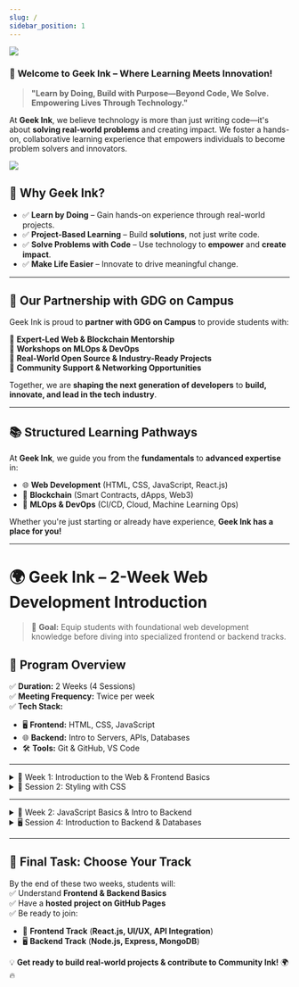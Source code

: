 ```yaml
---
slug: /
sidebar_position: 1
---
```


![](../static/img/hero.png)

### 🚀 **Welcome to Geek Ink – Where Learning Meets Innovation!**  

> **"Learn by Doing, Build with Purpose—Beyond Code, We Solve. Empowering Lives Through Technology."**  

At **Geek Ink**, we believe technology is more than just writing code—it's about **solving real-world problems** and creating impact. We foster a hands-on, collaborative learning experience that empowers individuals to become problem solvers and innovators.  

![](../static/img/heroCover.png)

## **🌟 Why Geek Ink?**  
- ✅ **Learn by Doing** – Gain hands-on experience through real-world projects.  
- ✅ **Project-Based Learning** – Build **solutions**, not just write code.  
- ✅ **Solve Problems with Code** – Use technology to **empower** and **create impact**.  
- ✅ **Make Life Easier** – Innovate to drive meaningful change.  

---  

## 🤝 **Our Partnership with GDG on Campus**  

Geek Ink is proud to **partner with GDG on Campus** to provide students with:  

🔹 **Expert-Led Web & Blockchain Mentorship**  
🔹 **Workshops on MLOps & DevOps**  
🔹 **Real-World Open Source & Industry-Ready Projects**  
🔹 **Community Support & Networking Opportunities**  

Together, we are **shaping the next generation of developers** to **build, innovate, and lead in the tech industry**.  

---  

## 📚 **Structured Learning Pathways**  
At **Geek Ink**, we guide you from the **fundamentals** to **advanced expertise** in:  
- 🌐 **Web Development** (HTML, CSS, JavaScript, React.js)  
- 🔗 **Blockchain** (Smart Contracts, dApps, Web3)  
- 🤖 **MLOps & DevOps** (CI/CD, Cloud, Machine Learning Ops)  

Whether you're just starting or already have experience, **Geek Ink has a place for you!**  

---  

# 🌍 **Geek Ink – 2-Week Web Development Introduction**  
> 🚀 **Goal:** Equip students with foundational web development knowledge before diving into specialized frontend or backend tracks.  

## 🎯 **Program Overview**  
✅ **Duration:** 2 Weeks (4 Sessions)  
✅ **Meeting Frequency:** Twice per week  
✅ **Tech Stack:**  
   - 🖥 **Frontend:** HTML, CSS, JavaScript  
   - 🌐 **Backend:** Intro to Servers, APIs, Databases  
   - 🛠 **Tools:** Git & GitHub, VS Code  

---

<details>
<summary >📌 Week 1: Introduction to the Web & Frontend Basics</summary>

### **Session 1: How the Web Works & HTML Basics**  
✔ **Topics:**  
   - How the internet works (**Clients, Servers, HTTP, DNS**)  
   - Introduction to **HTML** (Headings, Links, Forms)  

✔ **Practical Activities:**  
   - Set up **VS Code & GitHub Pages**  
   - Create a **personal profile page**  

✔ **Deliverable:**  
   - A **hosted profile webpage**  

📖 **Learning Resources:**  
   - [🔗 MDN HTML Basics](https://developer.mozilla.org/en-US/docs/Learn/HTML)  
</details>

<details>
<summary >🎨 Session 2: Styling with CSS</summary>

✔ **Topics:**  
   - CSS Selectors, Colors, Fonts  
   - Responsive Design (**Media Queries, Flexbox**)  

✔ **Practical Activities:**  
   - Style the **profile page**  
   - Implement **a responsive layout using Flexbox**  

✔ **Deliverable:**  
   - A **fully styled, responsive webpage**  

📖 **Learning Resources:**  
   - [🔗 CSS Tricks – Flexbox Guide](https://css-tricks.com/snippets/css/a-guide-to-flexbox/)  
</details>

---

<details>
<summary >📌 Week 2: JavaScript Basics & Intro to Backend</summary>

### **Session 3: JavaScript for Beginners**  
✔ **Topics:**  
   - JavaScript Variables & Data Types  
   - Functions, Events & DOM Manipulation  

✔ **Practical Activities:**  
   - Add **interactive elements (clickable buttons, dynamic text updates)**  
   - Build a **simple To-Do List app**  

✔ **Deliverable:**  
   - A **JavaScript-powered interactive webpage**  

📖 **Learning Resources:**  
   - [🔗 MDN JavaScript Guide](https://developer.mozilla.org/en-US/docs/Web/JavaScript/Guide)  
</details>

<details>
<summary >🖥️ Session 4: Introduction to Backend & Databases</summary>

✔ **Topics:**  
   - What are **Servers & APIs**?  
   - Basics of **Node.js, Express & MongoDB**  

✔ **Practical Activities:**  
   - Make a **simple API call using Fetch**  
   - Discuss **backend’s role in handling data**  

✔ **Deliverable:**  
   - A **working API request demo**  

📖 **Learning Resources:**  
   - [🔗 What is an API?](https://developer.mozilla.org/en-US/docs/Learn/JavaScript/Client-side_web_APIs/Introduction)  
</details>

---

## 🚀 **Final Task: Choose Your Track**  
By the end of these two weeks, students will:  
✅ Understand **Frontend & Backend Basics**  
✅ Have a **hosted project on GitHub Pages**  
✅ Be ready to join:  
   - 🎨 **Frontend Track** (**React.js, UI/UX, API Integration**)  
   - 🖥 **Backend Track** (**Node.js, Express, MongoDB**)  

💡 **Get ready to build real-world projects & contribute to Community Ink!** 🌍🔥  
